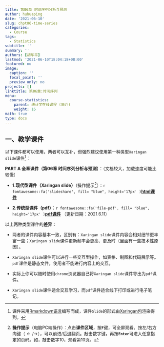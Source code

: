 ```yaml
---
title: 第06章 时间序列分析与预测
author: huhuaping
date: '2021-06-10'
slug: chpt06-time-series
categories:
  - Course
tags:
  - Statistics
subtitle: ''
summary: ''
authors: [胡华平]
lastmod: '2021-06-10T18:04:18+08:00'
featured: no
image:
  caption: ''
  focal_point: ''
  preview_only: no
projects: []
linktitle: 第06章:时间序列
menu:
  course-statistics:
    parent: 统计学在线课程 (简介)
    weight: 16
math: true
type: docs
---
```


## 一、教学课件

以下课件都可以使用，两者可以互补，但强烈建议使用第一种类型`Xaringan slide`课件[^a]：

**PART A 全章课件（第06章 时间序列分析与预测）**：（文档较大，加载速度可能比较慢）

- **1.现代型课件（Xaringan slide）**（操作提示[^b]）：`r fontawesome::fa('slideshare', fill= "blue", height='17px' )`[**html课件**](/course-statistics/03-slide-class/06-time-series.html) 

- **2.传统型课件（pdf）**：`r fontawesome::fa('file-pdf', fill= "blue", height='17px' )`[**pdf课件**](/course-statistics/material/06-time-series.pdf) （更新日期：2021.6.11）

以上两种类型课件的**差异**：

- 两者的课件内容基本一致，区别有：`Xaringan slide`课件内容会相对细节更丰富一些；`Xaringan slide`课件更新频率会更高、更及时（里面有一些技术性原因）。

- `Xaringan slide`课件可以进行一些交互型操作，如表格、制图和代码展示等。`pdf`课件是静态文件，使用者不能进行内容上的交互。

- 实际上你可以随时使用`chrome`浏览器自己将`Xaringan slide`课件导出为`pdf`课件。

- `Xaringan slide`课件适合交互学习，而`pdf`课件适合线下打印或进行电子笔记。


<!---footnote following--->

[^a]:课件采用[Rmarkdown语言](https://rmarkdown.rstudio.com/)编写而成，课件`Slide`的形式由[Xaringan包](https://github.com/yihui/xaringan)渲染得到。

[^b]:**操作提示**（电脑PC端操作）：点击**课件区域**，按**`F`**键，可全屏观看。按左/右方向键（$\leftarrow/\rightarrow$），可以前进/后退翻页。敲击数字键，再按**`Enter`**可进入任意指定的页码。如，敲击数字10，观看第10页。

